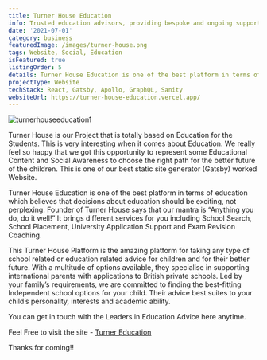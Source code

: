 ```yaml
---
title: Turner House Education
info: Trusted education advisors, providing bespoke and ongoing support to students and families
date: '2021-07-01'
category: business
featuredImage: /images/turner-house.png
tags: Website, Social, Education
isFeatured: true
listingOrder: 5
details: Turner House Education is one of the best platform in terms of education which believes that decisions about education should be exciting, not perplexing. It brings different services for you including School Search, School Placement, University Application Support and Exam Revision Coaching. Get in Touch with the Leaders in Education Advice here.
projectType: Website
techStack: React, Gatsby, Apollo, GraphQL, Sanity
websiteUrl: https://turner-house-education.vercel.app/
---
```


![turnerhouseeducation1](../images/turner-house.png)

Turner House is our Project that is totally based on Education for the Students. This is very interesting when it comes about Education. We really feel so happy that we got this opportunity to represent some Educational Content and Social Awareness to choose the right path for the better future of the children. This is one of our best static site generator (Gatsby) worked Website.

Turner House Education is one of the best platform in terms of education which believes that decisions about education should be exciting, not perplexing. Founder of Turner House says that our mantra is “Anything you do, do it well!” It brings different services for you including School Search, School Placement, University Application Support and Exam Revision Coaching.

This Turner House Platform is the amazing platform for taking any type of school related or education related advice for children and for their better future. With a multitude of options available, they specialise in supporting international parents with applications to British private schools. Led by your family’s requirements, we are committed to finding the best-fitting Independent school options for your child.
Their advice best suites to your child’s personality, interests and academic ability.

You can get in touch with the Leaders in Education Advice here anytime.

Feel Free to visit the site - [Turner Education](https://turner-house-education.vercel.app/)

Thanks for coming!!
